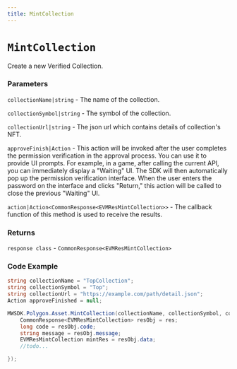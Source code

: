 ```yaml
---
title: MintCollection
---
```


# `MintCollection`

Create a new Verified Collection.
### Parameters
`collectionName|string` -  The name of the collection.

`collectionSymbol|string` -  The symbol of the collection.

`collectionUrl|string` -  The json url which contains details of collection's NFT.

`approveFinish|Action` - This action will be invoked after the user completes the permission verification in the approval process. You can use it to provide UI prompts. For example, in a game, after calling the current API, you can immediately display a "Waiting" UI. The SDK will then automatically pop up the permission verification interface. When the user enters the password on the interface and clicks "Return," this action will be called to close the previous "Waiting" UI.

`action|Action<CommonResponse<EVMResMintCollection>>` - The callback function of this method is used to receive the results.

### Returns
`response class` - `CommonResponse<EVMResMintCollection>`

### Code Example
```csharp
string collectionName = "TopCollection";
string collectionSymbol = "Top";
string collectionUrl = "https://example.com/path/detail.json";
Action approveFinished = null;

MWSDK.Polygon.Asset.MintCollection(collectionName, collectionSymbol, collectionUrl, approveFinished, (res) => {
    CommonResponse<EVMResMintCollection> resObj = res;
    long code = resObj.code;
    string message = resObj.message;
    EVMResMintCollection mintRes = resObj.data;
    //todo...

});
```